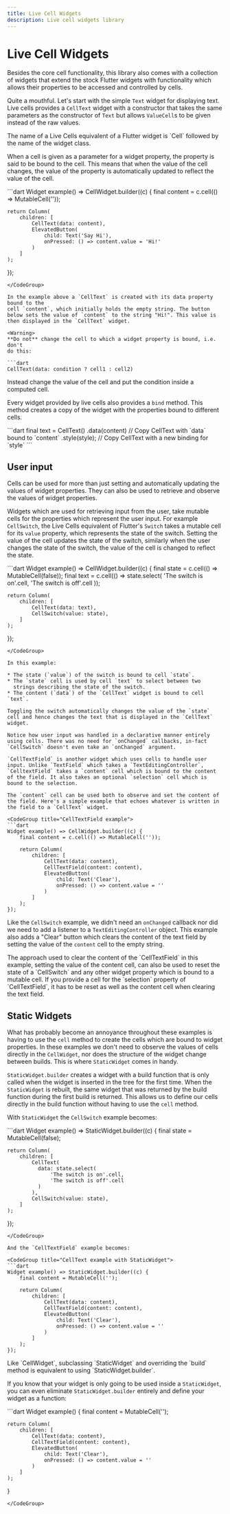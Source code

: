 ```yaml
---
title: Live Cell Widgets
description: Live cell widgets library
---
```


# Live Cell Widgets

Besides the core cell functionality, this library also comes with a
collection of widgets that extend the stock Flutter widgets with
functionality which allows their properties to be accessed and
controlled by cells.

Quite a mouthful. Let's start with the simple `Text` widget for
displaying text. Live cells provides a `CellText` widget with a
constructor that takes the same parameters as the constructor of
`Text` but allows `ValueCell`s to be given instead of the raw values.

<Info>
The name of a Live Cells equivalent of a Flutter widget is `Cell`
followed by the name of the widget class.
</Info>

When a cell is given as a parameter for a widget property, the
property is said to be bound to the cell. This means that when the
value of the cell changes, the value of the property is automatically
updated to reflect the value of the cell.

<CodeGroup title="CellText example">
```dart
Widget example() => CellWidget.builder((c) {
	final content = c.cell(() => MutableCell(''));
	
	return Column(
		children: [
			CellText(data: content),
			ElevatedButton(
				child: Text('Say Hi'),
				onPressed: () => content.value = 'Hi!'
			)
		]
	);
});
```
</CodeGroup>

In the example above a `CellText` is created with its data property bound to the
cell `content`, which initially holds the empty string. The button
below sets the value of `content` to the string "Hi!". This value is
then displayed in the `CellText` widget.

<Warning>
**Do not** change the cell to which a widget property is bound, i.e. don't
do this:

```dart
CellText(data: condition ? cell1 : cell2)
```

Instead change the value of the cell and put the condition inside a
computed cell.
</Warning>

Every widget provided by live cells also provides a `bind`
method. This method creates a copy of the widget with the properties
bound to different cells.

<CodeGroup title="bind method">
```dart
final text = CellText()
	.data(content) // Copy CellText with `data` bound to `content`
	.style(style); // Copy CellText with a new binding for `style`
```
</CodeGroup>

## User input

Cells can be used for more than just setting and automatically
updating the values of widget properties. They can also be used to
retrieve and observe the values of widget properties.

Widgets which are used for retrieving input from the user, take
mutable cells for the properties which represent the user input. For
example `CellSwitch`, the Live Cells equivalent of Flutter's `Switch`
takes a mutable cell for its `value` property, which represents the
state of the switch. Setting the value of the cell updates the state
of the switch, similarly when the user changes the state of
the switch, the value of the cell is changed to reflect the state.

<CodeGroup title="CellSwitch example">
```dart
Widget example() => CellWidget.builder((c) {
	final state = c.cell(() => MutableCell(false));
	final text = c.cell(() => state.select(
		'The switch is on'.cell,
		'The switch is off'.cell
	));
	
	return Column(
		children: [
			CellText(data: text),
			CellSwitch(value: state),
		]
	);
});
```
</CodeGroup>

In this example:

* The state (`value`) of the switch is bound to cell `state`. 
* The `state` cell is used by cell `text` to select between two
  strings describing the state of the switch.
* The content (`data`) of the `CellText` widget is bound to cell `text`.

Toggling the switch automatically changes the value of the `state`
cell and hence changes the text that is displayed in the `CellText`
widget.

Notice how user input was handled in a declarative manner entirely
using cells. There was no need for `onChanged` callbacks, in-fact
`CellSwitch` doesn't even take an `onChanged` argument.

`CellTextField` is another widget which uses cells to handle user
input. Unlike `TextField` which takes a `TextEditingController`,
`CelltextField` takes a `content` cell which is bound to the content
of the field. It also takes an optional `selection` cell which is
bound to the selection.

The `content` cell can be used both to observe and set the content of
the field. Here's a simple example that echoes whatever is written in
the field to a `CellText` widget.

<CodeGroup title="CellTextField example">
```dart
Widget example() => CellWidget.builder((c) {
	final content = c.cell(() => MutableCell(''));
	
	return Column(
		children: [
			CellText(data: content),
			CellTextField(content: content),
			ElevatedButton(
				child: Text('Clear'),
				onPressed: () => content.value = ''
			)
		]
	);
});
```
</CodeGroup>

Like the `CellSwitch` example, we didn't need an `onChanged` callback
nor did we need to add a listener to a `TextEditingController`
object. This example also adds a "Clear" button which clears the
content of the text field by setting the value of the `content` cell
to the empty string.

<Info>
The approach used to clear the content of the `CellTextField` in this
example, setting the value of the content cell, can also be used to
reset the state of a `CellSwitch` and any other widget property which
is bound to a mutable cell.
</Info>

<Warning>
If you provide a cell for the `selection` property of `CellTextField`,
it has to be reset as well as the content cell when clearing the text field.
</Warning>

## Static Widgets

What has probably become an annoyance throughout these examples is
having to use the `cell` method to create the cells which are bound to
widget properties. In these examples we don't need to observe the
values of cells directly in the `CellWidget`, nor does the structure
of the widget change between builds. This is where `StaticWidget`
comes in handy.

`StaticWidget.builder` creates a widget with a build function that is
only called when the widget is inserted in the tree for the first
time. When the `StaticWidget` is rebuilt, the same widget that was
returned by the build function during the first build is
returned. This allows us to define our cells directly in the build
function without having to use the `cell` method.

With `StaticWidget` the `CellSwitch` example becomes:

<CodeGroup title="StaticWidget example">
```dart
Widget example() => StaticWidget.builder((c) {
	final state = MutableCell(false);
	
	return Column(
		children: [
			CellText(
			  data: state.select(
				  'The switch is on'.cell,
				  'The switch is off'.cell
			  )
		    ),
			CellSwitch(value: state),
		]
	);
});
```
</CodeGroup>

And the `CellTextField` example becomes:

<CodeGroup title="CellText example with StaticWidget">
```dart
Widget example() => StaticWidget.builder((c) {
	final content = MutableCell('');
	
	return Column(
		children: [
			CellText(data: content),
			CellTextField(content: content),
			ElevatedButton(
				child: Text('Clear'),
				onPressed: () => content.value = ''
			)
		]
	);
});
```
</CodeGroup>

<Info>
Like `CellWidget`, subclassing `StaticWidget` and overriding the `build`
method is equivalent to using `StaticWidget.builder`.
</Info>

If you know that your widget is only going to be used inside a
`StaticWidget`, you can even eliminate `StaticWidget.builder` entirely
and define your widget as a function:

<CodeGroup title="CellText example as a function">
```dart
Widget example() {
	final content = MutableCell('');
	
	return Column(
		children: [
			CellText(data: content),
			CellTextField(content: content),
			ElevatedButton(
				child: Text('Clear'),
				onPressed: () => content.value = ''
			)
		]
	);
}
```
</CodeGroup>
